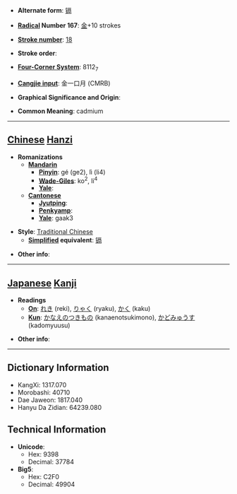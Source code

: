 * '''Alternate form''': [[镉]]

* '''[[Wiktionary:Chinese radical index| Radical]] Number 167''': [[Wiktionary:Chinese radical index 金|金]]+10 strokes

* '''[[Wiktionary:Chinese total strokes index|Stroke number]]''': [[Wiktionary:Chinese total strokes index 18|18]]

* '''Stroke order''': 

* '''[[Wiktionary:Chinese four corner index|Four-Corner System]]''': 8112<sub>7</sub>

* '''[[Wiktionary:Chinese Cangjie index|Cangjie input]]''': 金一口月 (CMRB)

* '''Graphical Significance and Origin''': 

* '''Common Meaning''': cadmium

----

== [[Chinese]] [[Hanzi]] ==

* '''Romanizations'''
** '''[[Mandarin]]'''
*** '''[[Pinyin]]''': gé (ge2), lì (li4)
*** '''[[Wade-Giles]]''': ko<sup>2</sup>, li<sup>4</sup>
*** '''[[Yale]]''': 
** '''[[Cantonese]]'''
*** '''[[Jyutping]]''':
*** '''[[Penkyamp]]''': 
*** '''[[Yale]]''': gaak3

* '''Style''': [[Traditional Chinese]] 
** '''[[Simplified Chinese|Simplified]] equivalent''': [[镉]]

* '''Other info''': 

----

== [[Japanese]] [[Kanji]] ==

* '''Readings'''
** '''[[On]]''': [[れき]] (reki), [[りゃく]] (ryaku), [[かく]] (kaku)
** '''[[Kun]]''': [[かなえのつきもの]] (kanaenotsukimono), [[かどみゅうす]] (kadomyuusu)

* '''Other info''':  

----

== Dictionary Information ==

* KangXi: 1317.070
* Morobashi: 40710
* Dae Jaweon: 1817.040
* Hanyu Da Zidian: 64239.080

== Technical Information ==

* '''Unicode''':
** Hex: 9398
** Decimal: 37784
* '''Big5''':
** Hex: C2F0
** Decimal: 49904